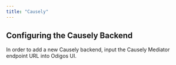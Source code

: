 ```yaml
---
title: "Causely"
---
```


## Configuring the Causely Backend

In order to add a new Causely backend, input the Causely Mediator endpoint URL into Odigos UI.
